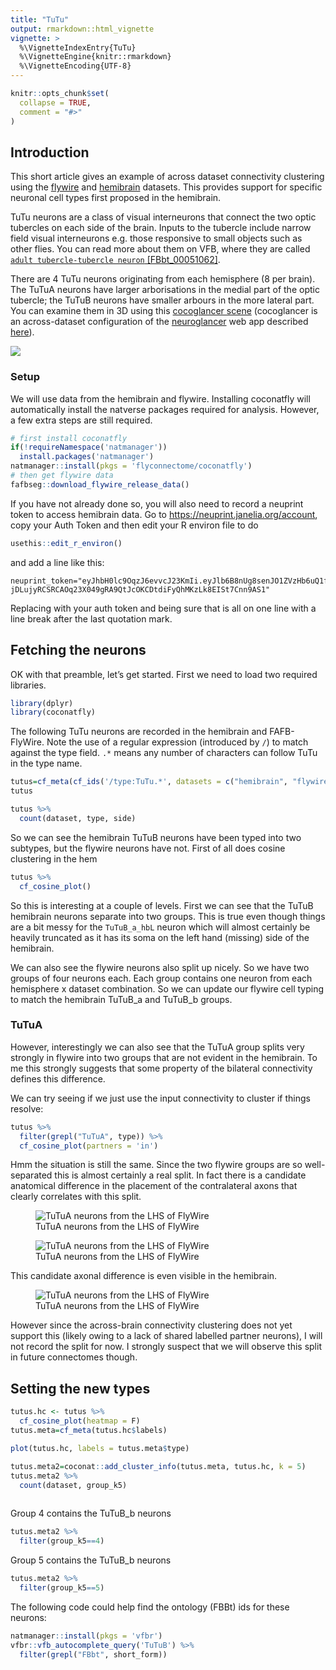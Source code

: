 ```yaml
---
title: "TuTu"
output: rmarkdown::html_vignette
vignette: >
  %\VignetteIndexEntry{TuTu}
  %\VignetteEngine{knitr::rmarkdown}
  %\VignetteEncoding{UTF-8}
---
```


```r
knitr::opts_chunk$set(
  collapse = TRUE,
  comment = "#>"
)
```

## Introduction

This short article gives an example of across dataset connectivity clustering using the [flywire](https://flywire.ai/) and [hemibrain](https://www.janelia.org/project-team/flyem/hemibrain) datasets. This provides support for specific neuronal cell types first proposed in the hemibrain.

TuTu neurons are a class of visual interneurons that connect the two optic tubercles on each side of the brain. Inputs to the tubercle include narrow field visual interneurons e.g. those responsive to small objects such as other flies. You can read more about them on VFB, where they are called [`adult tubercle-tubercle neuron` [FBbt_00051062]](https://v2.virtualflybrain.org/org.geppetto.frontend/geppetto?id=FBbt_00051062&i=VFB_00101567,VFB_jrchk7cz).

There are 4 TuTu neurons originating from each hemisphere (8 per brain). The TuTuA neurons have larger arborisations in the medial part of the optic tubercle; the TuTuB neurons have smaller arbours in the more lateral part. You can examine them in 3D using this [cocoglancer scene](https://neuroglancer-demo.appspot.com/#!%7B%22title%22:%22flywire-hemibrain%22%2C%22dimensions%22:%7B%22x%22:%5B4e-9%2C%22m%22%5D%2C%22y%22:%5B4e-9%2C%22m%22%5D%2C%22z%22:%5B4e-8%2C%22m%22%5D%7D%2C%22position%22:%5B136278.5%2C56063.5%2C436.5%5D%2C%22crossSectionScale%22:1.2071%2C%22projectionOrientation%22:%5B-0.023625720292329788%2C0.0059402878396213055%2C0.018635405227541924%2C0.9995295405387878%5D%2C%22projectionScale%22:90711.54637016413%2C%22projectionDepth%22:-88744875287147.48%2C%22layers%22:%5B%7B%22type%22:%22image%22%2C%22source%22:%22precomputed://gs://flywire_em/aligned/v1%22%2C%22tab%22:%22source%22%2C%22name%22:%22image_data%22%7D%2C%7B%22type%22:%22segmentation%22%2C%22source%22:%5B%7B%22url%22:%22precomputed://gs://flywire_v141_m630%22%2C%22subsources%22:%7B%22default%22:true%2C%22mesh%22:true%7D%2C%22enableDefaultSubsources%22:false%7D%2C%22precomputed://https://flyem.mrc-lmb.cam.ac.uk/flyconnectome/dynann/flytable-info-630%22%5D%2C%22tab%22:%22segments%22%2C%22segments%22:%5B%22720575940612218547%22%2C%22720575940614041238%22%2C%22720575940622538520%22%2C%22720575940623326868%22%2C%22720575940633550431%22%2C%22720575940635979000%22%2C%22720575940637997427%22%2C%22720575940621226846%22%5D%2C%22segmentQuery%22:%22TuTu%22%2C%22colorSeed%22:975507960%2C%22name%22:%22flywire%22%7D%2C%7B%22type%22:%22segmentation%22%2C%22source%22:%22precomputed://https://spine.itanna.io/files/data/hemibrain2flywire/precomputed/neuronmeshes/mesh#type=mesh%22%2C%22tab%22:%22segments%22%2C%22segments%22:%5B%22%21676836779%22%2C%22%215813013691%22%2C%22%21708290604%22%2C%22%21925008763%22%2C%22%21770226597%22%2C%225813014028%22%2C%22%21987759904%22%2C%22769544445%22%5D%2C%22segmentQuery%22:%22TuTu%22%2C%22colorSeed%22:2407669673%2C%22name%22:%22hemibrain_meshes%22%7D%2C%7B%22type%22:%22segmentation%22%2C%22source%22:%5B%22precomputed://https://spine.itanna.io/files/data/hemibrain2flywire_mirror/precomputed/neuronmeshes/mesh#type=mesh%22%2C%7B%22url%22:%22precomputed://https://spine.itanna.io/files/data/hemibrain2flywire/precomputed/neuronmeshes/mesh%22%2C%22subsources%22:%7B%22properties%22:true%7D%2C%22enableDefaultSubsources%22:false%7D%5D%2C%22tab%22:%22segments%22%2C%22segments%22:%5B%22676836779%22%2C%225813013691%22%2C%22708290604%22%2C%22925008763%22%2C%22770226597%22%2C%225813014028%22%2C%22987759904%22%2C%22769544445%22%5D%2C%22segmentQuery%22:%22TuTu%22%2C%22colorSeed%22:2407669673%2C%22name%22:%22hemibrain_meshes_mirr%22%2C%22visible%22:false%7D%2C%7B%22type%22:%22segmentation%22%2C%22source%22:%22precomputed://gs://flywire_neuropil_meshes/neuropils/neuropil_mesh_v141_v3%22%2C%22tab%22:%22segments%22%2C%22selectedAlpha%22:0.2%2C%22objectAlpha%22:0.2%2C%22segments%22:%5B%220%22%2C%221%22%2C%2210%22%2C%2211%22%2C%2212%22%2C%2213%22%2C%2214%22%2C%2215%22%2C%2216%22%2C%2217%22%2C%2218%22%2C%2219%22%2C%222%22%2C%2220%22%2C%2221%22%2C%2222%22%2C%2223%22%2C%2224%22%2C%2225%22%2C%2226%22%2C%2227%22%2C%2228%22%2C%2229%22%2C%223%22%2C%2230%22%2C%2231%22%2C%2232%22%2C%2233%22%2C%2234%22%2C%2235%22%2C%2236%22%2C%2237%22%2C%2238%22%2C%2239%22%2C%224%22%2C%2240%22%2C%2241%22%2C%2242%22%2C%2243%22%2C%2244%22%2C%2245%22%2C%2246%22%2C%2247%22%2C%2248%22%2C%2249%22%2C%225%22%2C%2250%22%2C%2251%22%2C%2252%22%2C%2253%22%2C%2254%22%2C%2255%22%2C%2256%22%2C%2257%22%2C%2258%22%2C%2259%22%2C%226%22%2C%2260%22%2C%2261%22%2C%2262%22%2C%2263%22%2C%2264%22%2C%2265%22%2C%2266%22%2C%2267%22%2C%2268%22%2C%2269%22%2C%227%22%2C%2270%22%2C%2271%22%2C%2272%22%2C%2273%22%2C%2274%22%2C%2275%22%2C%2276%22%2C%2277%22%2C%2278%22%2C%228%22%2C%229%22%5D%2C%22name%22:%22neuropil_mesh_v141_v3%22%2C%22visible%22:false%7D%2C%7B%22type%22:%22segmentation%22%2C%22source%22:%22precomputed://https://flyem.mrc-lmb.cam.ac.uk/flyconnectome/brain_mesh%22%2C%22tab%22:%22source%22%2C%22objectAlpha%22:0.28%2C%22segments%22:%5B%220%22%2C%221%22%5D%2C%22segmentColors%22:%7B%220%22:%22#6b6b6b%22%2C%221%22:%22#6b6b6b%22%7D%2C%22name%22:%22flywire_brain_mesh%22%7D%2C%7B%22type%22:%22segmentation%22%2C%22source%22:%22precomputed://https://spine.itanna.io/files/data/hemibrain2flywire/precomputed/neuropils/mesh#type=mesh%22%2C%22tab%22:%22source%22%2C%22objectAlpha%22:0.16%2C%22segments%22:%5B%22200%22%5D%2C%22colorSeed%22:422627114%2C%22segmentColors%22:%7B%22200%22:%22#e0e0e0%22%7D%2C%22name%22:%22hemibrain_neuropils%22%2C%22visible%22:false%7D%5D%2C%22showAxisLines%22:false%2C%22showScaleBar%22:false%2C%22selectedLayer%22:%7B%22visible%22:true%2C%22layer%22:%22flywire%22%7D%2C%22layout%22:%223d%22%7D) (cocoglancer is an across-dataset configuration of the [neuroglancer](https://github.com/google/neuroglancer) web app described [here](https://github.com/flyconnectome/flywire_annotations/tree/main/cocoglancer#readme)).

[![](TuTu_neurons.png)](https://neuroglancer-demo.appspot.com/#!%7B%22title%22:%22flywire-hemibrain%22%2C%22dimensions%22:%7B%22x%22:%5B4e-9%2C%22m%22%5D%2C%22y%22:%5B4e-9%2C%22m%22%5D%2C%22z%22:%5B4e-8%2C%22m%22%5D%7D%2C%22position%22:%5B136278.5%2C56063.5%2C436.5%5D%2C%22crossSectionScale%22:1.2071%2C%22projectionOrientation%22:%5B-0.023625720292329788%2C0.0059402878396213055%2C0.018635405227541924%2C0.9995295405387878%5D%2C%22projectionScale%22:90711.54637016413%2C%22projectionDepth%22:-88744875287147.48%2C%22layers%22:%5B%7B%22type%22:%22image%22%2C%22source%22:%22precomputed://gs://flywire_em/aligned/v1%22%2C%22tab%22:%22source%22%2C%22name%22:%22image_data%22%7D%2C%7B%22type%22:%22segmentation%22%2C%22source%22:%5B%7B%22url%22:%22precomputed://gs://flywire_v141_m630%22%2C%22subsources%22:%7B%22default%22:true%2C%22mesh%22:true%7D%2C%22enableDefaultSubsources%22:false%7D%2C%22precomputed://https://flyem.mrc-lmb.cam.ac.uk/flyconnectome/dynann/flytable-info-630%22%5D%2C%22tab%22:%22segments%22%2C%22segments%22:%5B%22720575940612218547%22%2C%22720575940614041238%22%2C%22720575940622538520%22%2C%22720575940623326868%22%2C%22720575940633550431%22%2C%22720575940635979000%22%2C%22720575940637997427%22%2C%22720575940621226846%22%5D%2C%22segmentQuery%22:%22TuTu%22%2C%22colorSeed%22:975507960%2C%22name%22:%22flywire%22%7D%2C%7B%22type%22:%22segmentation%22%2C%22source%22:%22precomputed://https://spine.itanna.io/files/data/hemibrain2flywire/precomputed/neuronmeshes/mesh#type=mesh%22%2C%22tab%22:%22segments%22%2C%22segments%22:%5B%22%21676836779%22%2C%22%215813013691%22%2C%22%21708290604%22%2C%22%21925008763%22%2C%22%21770226597%22%2C%225813014028%22%2C%22%21987759904%22%2C%22769544445%22%5D%2C%22segmentQuery%22:%22TuTu%22%2C%22colorSeed%22:2407669673%2C%22name%22:%22hemibrain_meshes%22%7D%2C%7B%22type%22:%22segmentation%22%2C%22source%22:%5B%22precomputed://https://spine.itanna.io/files/data/hemibrain2flywire_mirror/precomputed/neuronmeshes/mesh#type=mesh%22%2C%7B%22url%22:%22precomputed://https://spine.itanna.io/files/data/hemibrain2flywire/precomputed/neuronmeshes/mesh%22%2C%22subsources%22:%7B%22properties%22:true%7D%2C%22enableDefaultSubsources%22:false%7D%5D%2C%22tab%22:%22segments%22%2C%22segments%22:%5B%22676836779%22%2C%225813013691%22%2C%22708290604%22%2C%22925008763%22%2C%22770226597%22%2C%225813014028%22%2C%22987759904%22%2C%22769544445%22%5D%2C%22segmentQuery%22:%22TuTu%22%2C%22colorSeed%22:2407669673%2C%22name%22:%22hemibrain_meshes_mirr%22%2C%22visible%22:false%7D%2C%7B%22type%22:%22segmentation%22%2C%22source%22:%22precomputed://gs://flywire_neuropil_meshes/neuropils/neuropil_mesh_v141_v3%22%2C%22tab%22:%22segments%22%2C%22selectedAlpha%22:0.2%2C%22objectAlpha%22:0.2%2C%22segments%22:%5B%220%22%2C%221%22%2C%2210%22%2C%2211%22%2C%2212%22%2C%2213%22%2C%2214%22%2C%2215%22%2C%2216%22%2C%2217%22%2C%2218%22%2C%2219%22%2C%222%22%2C%2220%22%2C%2221%22%2C%2222%22%2C%2223%22%2C%2224%22%2C%2225%22%2C%2226%22%2C%2227%22%2C%2228%22%2C%2229%22%2C%223%22%2C%2230%22%2C%2231%22%2C%2232%22%2C%2233%22%2C%2234%22%2C%2235%22%2C%2236%22%2C%2237%22%2C%2238%22%2C%2239%22%2C%224%22%2C%2240%22%2C%2241%22%2C%2242%22%2C%2243%22%2C%2244%22%2C%2245%22%2C%2246%22%2C%2247%22%2C%2248%22%2C%2249%22%2C%225%22%2C%2250%22%2C%2251%22%2C%2252%22%2C%2253%22%2C%2254%22%2C%2255%22%2C%2256%22%2C%2257%22%2C%2258%22%2C%2259%22%2C%226%22%2C%2260%22%2C%2261%22%2C%2262%22%2C%2263%22%2C%2264%22%2C%2265%22%2C%2266%22%2C%2267%22%2C%2268%22%2C%2269%22%2C%227%22%2C%2270%22%2C%2271%22%2C%2272%22%2C%2273%22%2C%2274%22%2C%2275%22%2C%2276%22%2C%2277%22%2C%2278%22%2C%228%22%2C%229%22%5D%2C%22name%22:%22neuropil_mesh_v141_v3%22%2C%22visible%22:false%7D%2C%7B%22type%22:%22segmentation%22%2C%22source%22:%22precomputed://https://flyem.mrc-lmb.cam.ac.uk/flyconnectome/brain_mesh%22%2C%22tab%22:%22source%22%2C%22objectAlpha%22:0.28%2C%22segments%22:%5B%220%22%2C%221%22%5D%2C%22segmentColors%22:%7B%220%22:%22#6b6b6b%22%2C%221%22:%22#6b6b6b%22%7D%2C%22name%22:%22flywire_brain_mesh%22%7D%2C%7B%22type%22:%22segmentation%22%2C%22source%22:%22precomputed://https://spine.itanna.io/files/data/hemibrain2flywire/precomputed/neuropils/mesh#type=mesh%22%2C%22tab%22:%22source%22%2C%22objectAlpha%22:0.16%2C%22segments%22:%5B%22200%22%5D%2C%22colorSeed%22:422627114%2C%22segmentColors%22:%7B%22200%22:%22#e0e0e0%22%7D%2C%22name%22:%22hemibrain_neuropils%22%2C%22visible%22:false%7D%5D%2C%22showAxisLines%22:false%2C%22showScaleBar%22:false%2C%22selectedLayer%22:%7B%22visible%22:true%2C%22layer%22:%22flywire%22%7D%2C%22layout%22:%223d%22%7D)

### Setup

We will use data from the hemibrain and flywire. Installing coconatfly will automatically install the natverse packages required for analysis. However, a few extra steps are still required.

```r
# first install coconatfly
if(!requireNamespace('natmanager'))
  install.packages('natmanager')
natmanager::install(pkgs = 'flyconnectome/coconatfly')
# then get flywire data
fafbseg::download_flywire_release_data()
```

If you have not already done so, you will also need to record a neuprint token to access hemibrain data. Go to <https://neuprint.janelia.org/account>, copy your Auth Token and then edit your R environ file to do

```r
usethis::edit_r_environ()
```

and add a line like this:

```         
neuprint_token="eyJhbH0lc9OqzJ6evvcJ23KmIi.eyJlb6B8nUg8senJO1ZVzHb6uQ1fvncAiWdFcTIwTQb0xOcxa3TjKHVdLZ5OAtHzjWJJLqpQjiTikWryIfgUHCKoq31RSdDMqD7mah0RWCFaEPrTDdPm7OfRBizNdoqyyWAE61g9FWb2CAh8kAfcsb3ylVG3MwFOYpX91ayWxtp1prfjtm9dte9mFddGdWdr8444Rrun8cLksyELl93utdnGAQReSgiNy-jDLujyRCSRCAOq23X049gRA9QtJcOKCDtdiFyQhMKzLk8EISt7Cnn9AS1"
```

Replacing with your auth token and being sure that is all on one line with a line break after the last quotation mark.

## Fetching the neurons

OK with that preamble, let's get started. First we need to load two required libraries.

```r
library(dplyr)
library(coconatfly)
```

The following TuTu neurons are recorded in the hemibrain and FAFB-FlyWire. Note the use of a regular expression (introduced by `/`) to match against the type field. `.*` means any number of characters can follow TuTu in the type name.

```r
tutus=cf_meta(cf_ids('/type:TuTu.*', datasets = c("hemibrain", "flywire")))
tutus
```

```r
tutus %>% 
  count(dataset, type, side)
```

So we can see the hemibrain TuTuB neurons have been typed into two subtypes, but the flywire neurons have not. First of all does cosine clustering in the hem

```r
tutus %>% 
  cf_cosine_plot()
```

So this is interesting at a couple of levels. First we can see that the TuTuB hemibrain neurons separate into two groups. This is true even though things are a bit messy for the `TuTuB_a_hbL` neuron which will almost certainly be heavily truncated as it has its soma on the left hand (missing) side of the hemibrain.

We can also see the flywire neurons also split up nicely. So we have two groups of four neurons each. Each group contains one neuron from each hemisphere x dataset combination. So we can update our flywire cell typing to match the hemibrain TuTuB_a and TuTuB_b groups.

### TuTuA

However, interestingly we can also see that the TuTuA group splits very strongly in flywire into two groups that are not evident in the hemibrain. To me this strongly suggests that some property of the bilateral connectivity defines this difference.

We can try seeing if we just use the input connectivity to cluster if things resolve:

```r
tutus %>% 
  filter(grepl("TuTuA", type)) %>% 
  cf_cosine_plot(partners = 'in')
```

Hmm the situation is still the same. Since the two flywire groups are so well-separated this is almost certainly a real split. In fact there is a candidate anatomical difference in the placement of the contralateral axons that clearly correlates with this split.

![TuTuA neurons from the LHS of FlyWire](TuTuA_L.png)

![TuTuA neurons from the LHS of FlyWire](TuTuA_R.png)

This candidate axonal difference is even visible in the hemibrain.

![TuTuA neurons from the LHS of FlyWire](TuTuA_L-hb.png)

However since the across-brain connectivity clustering does not yet support this (likely owing to a lack of shared labelled partner neurons), I will not record the split for now. I strongly suspect that we will observe this split in future connectomes though.

## Setting the new types

```r
tutus.hc <- tutus %>% 
  cf_cosine_plot(heatmap = F)
tutus.meta=cf_meta(tutus.hc$labels)

plot(tutus.hc, labels = tutus.meta$type)
```

```r
tutus.meta2=coconat::add_cluster_info(tutus.meta, tutus.hc, k = 5)
tutus.meta2 %>% 
  count(dataset, group_k5)
  
```

Group 4 contains the TuTuB_b neurons

```r
tutus.meta2 %>% 
  filter(group_k5==4)
```

Group 5 contains the TuTuB_b neurons

```r
tutus.meta2 %>% 
  filter(group_k5==5)
```

The following code could help find the ontology (FBBt) ids for these neurons:

```r
natmanager::install(pkgs = 'vfbr')
vfbr::vfb_autocomplete_query('TuTuB') %>% 
  filter(grepl("FBbt", short_form))
```
